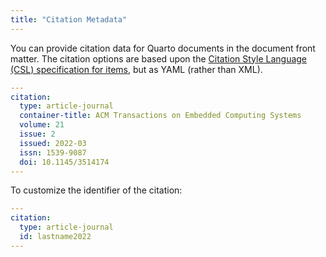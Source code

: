 ```yaml
---
title: "Citation Metadata"
---
```


You can provide citation data for Quarto documents in the document front matter. The citation options are based upon the [Citation Style Language (CSL) specification for items](https://docs.citationstyles.org/en/stable/specification.html), but as YAML (rather than XML).

``` yaml
---
citation:
  type: article-journal
  container-title: ACM Transactions on Embedded Computing Systems
  volume: 21
  issue: 2
  issued: 2022-03
  issn: 1539-9087
  doi: 10.1145/3514174
---
```

To customize the identifier of the citation:

``` yaml
---
citation:
  type: article-journal
  id: lastname2022
---
```
